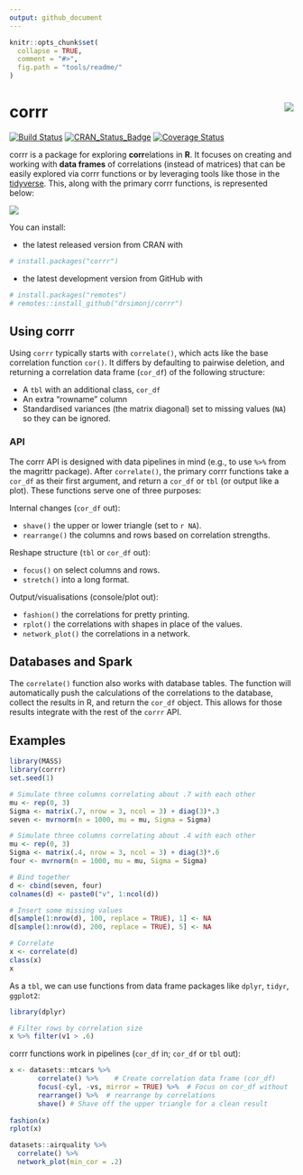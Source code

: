 ```yaml
---
output: github_document
---
```


<!-- README.md is generated from README.Rmd. Please edit that file -->

```r
knitr::opts_chunk$set(
  collapse = TRUE,
  comment = "#>",
  fig.path = "tools/readme/"
)
```

# corrr <img src="man/figures/logo.png" align="right" />

[![Build Status](https://travis-ci.org/tidymodels/corrr.svg?branch=master)](https://travis-ci.org/tidymodels/corrr)
[![CRAN_Status_Badge](http://www.r-pkg.org/badges/version/corrr)](https://cran.r-project.org/package=corrr)
[![Coverage Status](https://img.shields.io/codecov/c/github/tidymodels/corrr/master.svg)](https://codecov.io/github/tidymodels/corrr?branch=master)

corrr is a package for exploring **corr**elations in **R**. It focuses on creating and working with **data frames** of correlations (instead of matrices) that can be easily explored via corrr functions or by leveraging tools like those in the [tidyverse](http://tidyverse.org/). This, along with the primary corrr functions, is represented below:

<img src='tools/readme/to-cor-df.png'>

You can install:

- the latest released version from CRAN with

```r
# install.packages("corrr")
```

- the latest development version from GitHub with

```r
# install.packages("remotes") 
# remotes::install_github("drsimonj/corrr")
```

## Using corrr

Using `corrr` typically starts with `correlate()`, which acts like the base correlation function `cor()`. It differs by defaulting to pairwise deletion, and returning a correlation data frame (`cor_df`) of the following structure:

- A `tbl` with an additional class, `cor_df`
- An extra "rowname" column
- Standardised variances (the matrix diagonal) set to missing values (`NA`) so they can be ignored.

### API

The corrr API is designed with data pipelines in mind (e.g., to use `%>%` from the magrittr package). After `correlate()`, the primary corrr functions take a `cor_df` as their first argument, and return a `cor_df` or `tbl` (or output like a plot). These functions serve one of three purposes:

Internal changes (`cor_df` out):

- `shave()` the upper or lower triangle (set to `r NA`).
- `rearrange()` the columns and rows based on correlation strengths.

Reshape structure (`tbl` or `cor_df` out):

- `focus()` on select columns and rows.
- `stretch()` into a long format.

Output/visualisations (console/plot out):

- `fashion()` the correlations for pretty printing.
- `rplot()` the correlations with shapes in place of the values.
- `network_plot()` the correlations in a network.

## Databases and Spark

The `correlate()` function also works with database tables.  The function will automatically push the calculations of the correlations to the database, collect the results in R, and return the `cor_df` object.  This allows for those results integrate with the rest of the `corrr` API.

## Examples

```r
library(MASS)
library(corrr)
set.seed(1)

# Simulate three columns correlating about .7 with each other
mu <- rep(0, 3)
Sigma <- matrix(.7, nrow = 3, ncol = 3) + diag(3)*.3
seven <- mvrnorm(n = 1000, mu = mu, Sigma = Sigma)

# Simulate three columns correlating about .4 with each other
mu <- rep(0, 3)
Sigma <- matrix(.4, nrow = 3, ncol = 3) + diag(3)*.6
four <- mvrnorm(n = 1000, mu = mu, Sigma = Sigma)

# Bind together
d <- cbind(seven, four)
colnames(d) <- paste0("v", 1:ncol(d))

# Insert some missing values
d[sample(1:nrow(d), 100, replace = TRUE), 1] <- NA
d[sample(1:nrow(d), 200, replace = TRUE), 5] <- NA

# Correlate
x <- correlate(d)
class(x)
x
```

As a `tbl`, we can use functions from data frame packages like `dplyr`, `tidyr`, `ggplot2`:

```r
library(dplyr)

# Filter rows by correlation size
x %>% filter(v1 > .6)
```

corrr functions work in pipelines (`cor_df` in; `cor_df` or `tbl` out):

```r
x <- datasets::mtcars %>%
       correlate() %>%    # Create correlation data frame (cor_df)
       focus(-cyl, -vs, mirror = TRUE) %>%  # Focus on cor_df without 'cyl' and 'vs'
       rearrange() %>%  # rearrange by correlations
       shave() # Shave off the upper triangle for a clean result
       
fashion(x)
rplot(x)

datasets::airquality %>% 
  correlate() %>% 
  network_plot(min_cor = .2)
```
